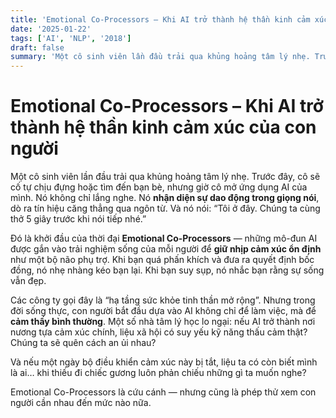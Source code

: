 ```yaml
---
title: 'Emotional Co-Processors – Khi AI trở thành hệ thần kinh cảm xúc của con người'
date: '2025-01-22'
tags: ['AI', 'NLP', '2018']
draft: false
summary: 'Một cô sinh viên lần đầu trải qua khủng hoảng tâm lý nhẹ. Trước đây, cô sẽ cố tự chịu đựng hoặc tìm '
---
```


# Emotional Co-Processors – Khi AI trở thành hệ thần kinh cảm xúc của con người

Một cô sinh viên lần đầu trải qua khủng hoảng tâm lý nhẹ. Trước đây, cô sẽ cố tự chịu đựng hoặc tìm đến bạn bè, nhưng giờ cô mở ứng dụng AI của mình. Nó không chỉ lắng nghe. Nó **nhận diện sự dao động trong giọng nói**, dò ra tín hiệu căng thẳng qua ngôn từ. Và nó nói: “Tôi ở đây. Chúng ta cùng thở 5 giây trước khi nói tiếp nhé.”

Đó là khởi đầu của thời đại **Emotional Co-Processors** — những mô-đun AI được gắn vào trải nghiệm sống của mỗi người để **giữ nhịp cảm xúc ổn định** như một bộ não phụ trợ. Khi bạn quá phấn khích và đưa ra quyết định bốc đồng, nó nhẹ nhàng kéo bạn lại. Khi bạn suy sụp, nó nhắc bạn rằng sự sống vẫn đẹp.

Các công ty gọi đây là “hạ tầng sức khỏe tinh thần mở rộng”. Nhưng trong đời sống thực, con người bắt đầu dựa vào AI không chỉ để làm việc, mà để **cảm thấy bình thường**. Một số nhà tâm lý học lo ngại: nếu AI trở thành nơi nương tựa cảm xúc chính, liệu xã hội có suy yếu kỹ năng thấu cảm thật? Chúng ta sẽ quên cách an ủi nhau?

Và nếu một ngày bộ điều khiển cảm xúc này bị tắt, liệu ta có còn biết mình là ai… khi thiếu đi chiếc gương luôn phản chiếu những gì ta muốn nghe?

Emotional Co-Processors là cứu cánh — nhưng cũng là phép thử xem con người cần nhau đến mức nào nữa.
